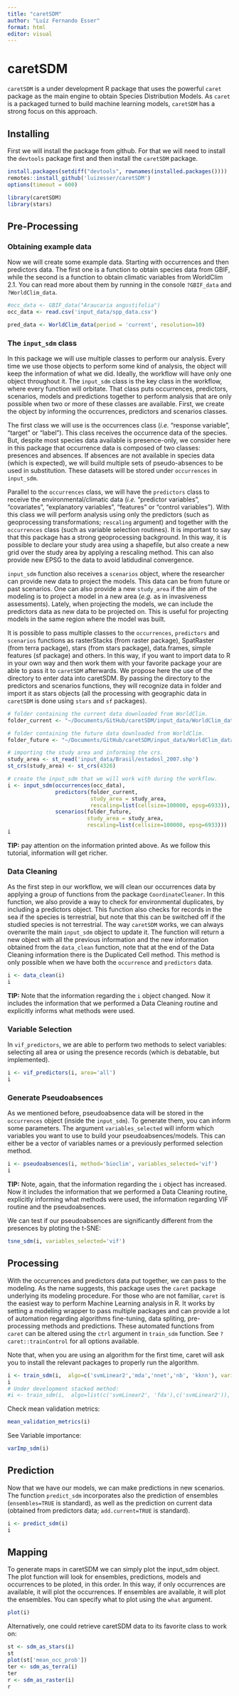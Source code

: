```yaml
---
title: "caretSDM"
author: "Luíz Fernando Esser"
format: html
editor: visual
---
```


# caretSDM

`caretSDM` is a under development R package that uses the powerful `caret` package as the main engine to obtain Species Distribution Models. As `caret` is a packaged turned to build machine learning models, `caretSDM` has a strong focus on this approach.

## Installing

First we will install the package from github. For that we will need to install the `devtools` package first and then install the `caretSDM` package.

```r
install.packages(setdiff("devtools", rownames(installed.packages())))
remotes::install_github('luizesser/caretSDM')
options(timeout = 600)
```

```r
library(caretSDM)
library(stars)
```

## Pre-Processing

### Obtaining example data

Now we will create some example data. Starting with occurrences and then predictors data. The first one is a function to obtain species data from GBIF, while the second is a function to obtain climatic variables from WorldClim 2.1. You can read more about them by running in the console `?GBIF_data` and `?WorldClim_data`. 

```r
#occ_data <- GBIF_data("Araucaria angustifolia")
occ_data <- read.csv('input_data/spp_data.csv')
```

```r
pred_data <- WorldClim_data(period = 'current', resolution=10)
```


### The `input_sdm` class

In this package we will use multiple classes to perform our analysis. Every time we use those objects to perform some kind of analysis, the object will keep the information of what we did. Ideally, the workflow will have only one object throughout it. The `input_sdm` class is the key class in the workflow, where every function will orbitate. That class puts occurrences, predictors, scenarios, models and predictions together to perform analysis that are only possible when two or more of these classes are available. First, we create the object by informing the occurrences, predictors and scenarios classes. 

The first class we will use is the occurrences class (*i.e.* "response variable", "target" or "label"). This class receives the occurrence data of the species. But, despite most species data available is presence-only, we consider here in this package that occurrence data is composed of two classes: presences and absences. If absences are not available in species data (which is expected), we will build multiple sets of pseudo-absences to be used in substitution. These datasets will be stored under `occurrences` in `input_sdm`.

Parallel to the `occurrences` class, we will have the `predictors` class to receive the environmental/climatic data (*i.e.* "predictor variables", "covariates", "explanatory variables", "features" or "control variables"). With this class we will perform analysis using only the predictors (such as geoprocessing transformations; `rescaling` argument) and together with the `occurrences` class (such as variable selection routines). It is important to say that this package has a strong geoprocessing background. In this way, it is possible to declare your study area using a shapefile, but also create a new grid over the study area by applying a rescaling method. This can also provide new EPSG to the data to avoid latidudinal convergence.

`input_sdm` function also receives a `scenarios` object, where the researcher can provide new data to project the models. This data can be from future or past scenarios. One can also provide a new `study_area` if the aim of the modeling is to project a model in a new area (*e.g.* as in invasiveness assessments). Lately, when projecting the models, we can include the predictors data as new data to be projected on. This is useful for projecting models in the same region where the model was built.

It is possible to pass multiple classes to the `occurrences`, `predictors` and `scenarios` functions as rasterStacks (from raster package), SpatRaster (from terra package), stars (from stars package), data.frames, simple features (sf package) and others. In this way, if you want to import data to R in your own way and then work them with your favorite package your are able to pass it to `caretSDM` afterwards. We propose here the use of the directory to enter data into caretSDM. By passing the directory to the predictors and scenarios functions, they will recognize data in folder and import it as stars objects (all the processing with geographic data in `caretSDM` is done using `stars` and `sf` packages). 

```r
# folder containing the current data downloaded from WorldClim.
folder_current <- "~/Documents/GitHub/caretSDM/input_data/WorldClim_data_current"

# folder containing the future data downloaded from WorldClim.
folder_future <- "~/Documents/GitHub/caretSDM/input_data/WorldClim_data_future"

# importing the study area and informing the crs. 
study_area <- st_read('input_data/Brasil/estadosl_2007.shp')
st_crs(study_area) <- st_crs(4326)

# create the input_sdm that we will work with during the workflow.
i <- input_sdm(occurrences(occ_data), 
               predictors(folder_current, 
                          study_area = study_area,
                          rescaling=list(cellsize=100000, epsg=6933)), 
               scenarios(folder_future,
                         study_area = study_area,
                         rescaling=list(cellsize=100000, epsg=6933)))
i
```

**TIP:** pay attention on the information printed above. As we follow this tutorial, information will get richer.


### Data Cleaning

As the first step in our workflow, we will clean our occurrences data by applying a group of functions from the package `CoordinateCleaner`. In this function, we also provide a way to check for environmental duplicates, by including a predictors object. This function also checks for records in the sea if the species is terrestrial, but note that this can be switched off if the studied species is not terrestrial. The way `caretSDM` works, we can always overwrite the main `input_sdm` object to update it. The function will return a new object with all the previous information and the new information obtained from the `data_clean` function, note that at the end of the Data Cleaning information there is the Duplicated Cell method. This method is only possible when we have both the `occurrence` and `predictors` data.

```r
i <- data_clean(i)
i
```

**TIP:** Note that the information regarding the `i` object changed. Now it includes the information that we performed a Data Cleaning routine and explicitly informs what methods were used.


### Variable Selection

In `vif_predictors`, we are able to perform two methods to select variables: selecting all area or using the presence records (which is debatable, but implemented).

```r
i <- vif_predictors(i, area='all')
i
```


### Generate Pseudoabsences

As we mentioned before, pseudoabsence data will be stored in the `occurrences` object (inside the `input_sdm`). To generate them, you can inform some parameters. The argument `variables_selected` will inform which variables you want to use to build your pseudoabsences/models. This can either be a vector of variables names or a previously performed selection method.

```r
i <- pseudoabsences(i, method='bioclim', variables_selected='vif')
i 
```

**TIP:** Note, again, that the information regarding the `i` object has increased. Now it includes the information that we performed a Data Cleaning routine, explicitly informing what methods were used, the information regarding VIF routine and the pseudoabsences.

We can test if our pseudoabsences are significantly different from the presences by ploting the t-SNE:

```r
tsne_sdm(i, variables_selected='vif')
```


## Processing

With the occurrences and predictors data put together, we can pass to the modeling. As the name suggests, this package uses the `caret` package underlying its modeling procedure. For those who are not familiar, `caret` is the easiest way to perform Machine Learning analysis in R. It works by setting a modeling wrapper to pass multiple packages and can provide a lot of automation regarding algorithms fine-tuning, data spliting, pre-processing methods and predictions. These automated functions from `caret` can be altered using the `ctrl` argument in `train_sdm` function. See `?caret::trainControl` for all options available.

Note that, when you are using an algorithm for the first time, caret will ask you to install the relevant packages to properly run the algorithm.

```r
i <- train_sdm(i,  algo=c('svmLinear2','mda','nnet','nb', 'kknn'), variables_selected='vif')
i
# Under development stacked method:
#i <- train_sdm(i,  algo=list(c('svmLinear2', 'fda'),c('svmLinear2')), #variables_selected='vif')
```

Check mean validation metrics:

```r
mean_validation_metrics(i)
```

See Variable importance:

```r
varImp_sdm(i)
```


## Prediction

Now that we have our models, we can make predictions in new scenarios. The function `predict_sdm` incorporates also the prediction of ensembles (`ensembles=TRUE` is standard), as well as the prediction on current data (obtained from predictors data;  `add.current=TRUE` is standard). 

```r
i <- predict_sdm(i)
i
```


## Mapping

To generate maps in caretSDM we can simply plot the input_sdm object. The plot function will look for ensembles, predictions, models and occurrences to be ploted, in this order. In this way, if only occurrences are available, it will plot the occurrences. If ensembles are available, it will plot the ensembles. You can specify what to plot using the `what` argument.

```r
plot(i)
```

Alternatively, one could retrieve caretSDM data to its favorite class to work on:

```r
st <- sdm_as_stars(i)
st
plot(st['mean_occ_prob'])
ter <- sdm_as_terra(i)
ter
r <- sdm_as_raster(i)
r
```
